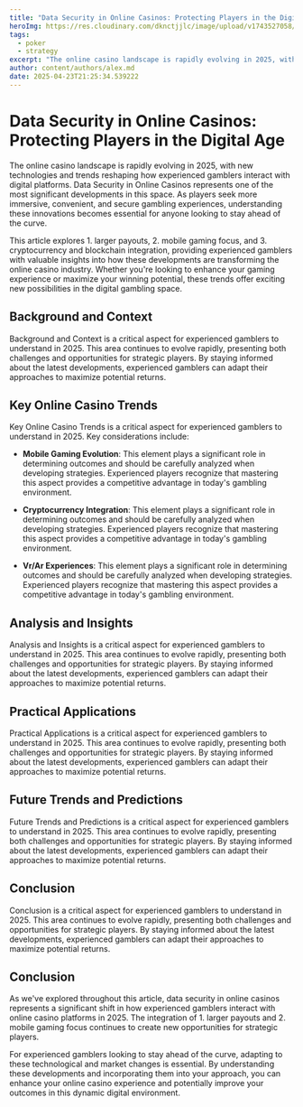 ```yaml
---
title: "Data Security in Online Casinos: Protecting Players in the Digital Age"
heroImg: https://res.cloudinary.com/dknctjjlc/image/upload/v1743527058/Blog/empty-office-chairs-meeting-room_xywvvb.webp
tags:
  - poker
  - strategy
excerpt: "The online casino landscape is rapidly evolving in 2025, with new technologies and trends reshaping how experienced gamblers interact with digital platforms. Data Security in Online Casinos represents one of the most significant developments in this space. As players seek more immersive, convenient, and secure gambling experiences, understanding these innovations becomes essential for anyone looking to stay ahead of the curve."
author: content/authors/alex.md
date: 2025-04-23T21:25:34.539222
---
```


# Data Security in Online Casinos: Protecting Players in the Digital Age

The online casino landscape is rapidly evolving in 2025, with new technologies and trends reshaping how experienced gamblers interact with digital platforms. Data Security in Online Casinos represents one of the most significant developments in this space. As players seek more immersive, convenient, and secure gambling experiences, understanding these innovations becomes essential for anyone looking to stay ahead of the curve.

This article explores 1. larger payouts, 2. mobile gaming focus, and 3. cryptocurrency and blockchain integration, providing experienced gamblers with valuable insights into how these developments are transforming the online casino industry. Whether you're looking to enhance your gaming experience or maximize your winning potential, these trends offer exciting new possibilities in the digital gambling space.

## Background and Context

Background and Context is a critical aspect for experienced gamblers to understand in 2025. This area continues to evolve rapidly, presenting both challenges and opportunities for strategic players. By staying informed about the latest developments, experienced gamblers can adapt their approaches to maximize potential returns.

## Key Online Casino Trends

Key Online Casino Trends is a critical aspect for experienced gamblers to understand in 2025. Key considerations include:

- **Mobile Gaming Evolution**: This element plays a significant role in determining outcomes and should be carefully analyzed when developing strategies. Experienced players recognize that mastering this aspect provides a competitive advantage in today's gambling environment.

- **Cryptocurrency Integration**: This element plays a significant role in determining outcomes and should be carefully analyzed when developing strategies. Experienced players recognize that mastering this aspect provides a competitive advantage in today's gambling environment.

- **Vr/Ar Experiences**: This element plays a significant role in determining outcomes and should be carefully analyzed when developing strategies. Experienced players recognize that mastering this aspect provides a competitive advantage in today's gambling environment.



## Analysis and Insights

Analysis and Insights is a critical aspect for experienced gamblers to understand in 2025. This area continues to evolve rapidly, presenting both challenges and opportunities for strategic players. By staying informed about the latest developments, experienced gamblers can adapt their approaches to maximize potential returns.

## Practical Applications

Practical Applications is a critical aspect for experienced gamblers to understand in 2025. This area continues to evolve rapidly, presenting both challenges and opportunities for strategic players. By staying informed about the latest developments, experienced gamblers can adapt their approaches to maximize potential returns.

## Future Trends and Predictions

Future Trends and Predictions is a critical aspect for experienced gamblers to understand in 2025. This area continues to evolve rapidly, presenting both challenges and opportunities for strategic players. By staying informed about the latest developments, experienced gamblers can adapt their approaches to maximize potential returns.

## Conclusion

Conclusion is a critical aspect for experienced gamblers to understand in 2025. This area continues to evolve rapidly, presenting both challenges and opportunities for strategic players. By staying informed about the latest developments, experienced gamblers can adapt their approaches to maximize potential returns.

## Conclusion

As we've explored throughout this article, data security in online casinos represents a significant shift in how experienced gamblers interact with online casino platforms in 2025. The integration of 1. larger payouts and 2. mobile gaming focus continues to create new opportunities for strategic players.

For experienced gamblers looking to stay ahead of the curve, adapting to these technological and market changes is essential. By understanding these developments and incorporating them into your approach, you can enhance your online casino experience and potentially improve your outcomes in this dynamic digital environment.